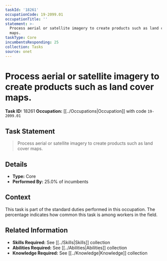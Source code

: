 ```yaml
---
taskId: '18261'
occupationCode: 19-2099.01
occupationTitle: ''
statement: >-
  Process aerial or satellite imagery to create products such as land cover
  maps.
taskType: Core
incumbentsResponding: 25
collection: Tasks
source: onet
---
```

# Process aerial or satellite imagery to create products such as land cover maps.

**Task ID:** 18261
**Occupation:** [[../Occupations|Occupation]] with code `19-2099.01`

## Task Statement

> Process aerial or satellite imagery to create products such as land cover maps.

## Details

- **Type:** Core
- **Performed By:** 25.0% of incumbents

## Context

This task is part of the standard duties performed in this occupation. The percentage indicates how common this task is among workers in the field.

## Related Information

- **Skills Required:** See [[../Skills|Skills]] collection
- **Abilities Required:** See [[../Abilities|Abilities]] collection
- **Knowledge Required:** See [[../Knowledge|Knowledge]] collection
